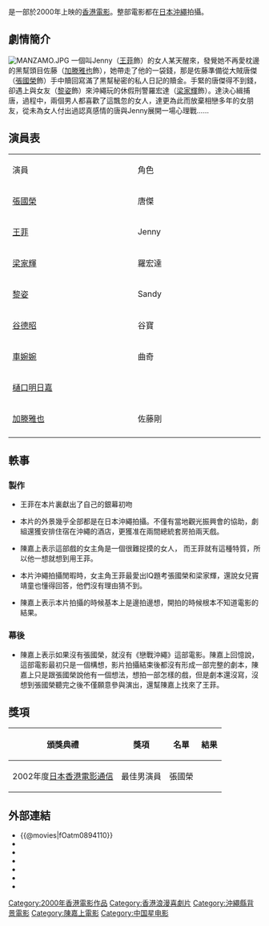 {{unreferenced|time=2011-08-21T17:05:20+00:00}}
{{Infobox Film
| name               = 戀戰沖繩
| original_name      = ''{{lang|en|Okinawa Rendezvous}}''
| image              = OkinawaRendezvous.jpg
| image_size         = 300px
| caption            = 香港版海報
| director           = [[陳嘉上|陳嘉上]]
| producer           = 陳嘉上
| producer_2         = 曾鳳儀
| writer = 陳嘉上<br>[[陳慶嘉|陳慶嘉]]
| production_supervisor = [[羅國強|羅國強]]
| 攝影 = [[鄭兆強|鄭兆強]]（[[HKSC|HKSC]]）
| 剪接 = [[陳祺合|陳祺合]]（[[HKSE|HKSE]]）
| maintheme      = <small>【國】</small>〈新房客〉／王菲<br><small>【粵】</small>〈沒有愛〉／張國榮
| starring           = [[張國榮|張國榮]]<br>[[王菲|王菲]]<br>[[梁家輝|梁家輝]]<br>[[黎姿|黎姿]]<br>[[谷德昭|谷德昭]]<br>[[車婉婉|車婉婉]]<br>[[樋口明日嘉|樋口明日嘉]]<br>[[加滕雅也|加滕雅也]]
| production_company = [[中國星集團|中國星集團]]<br>仝人製作社<br>一百年電影有限公司
| distributor    = [[中國星集團|中國星集團]]
| released           = {{flagicon|Hong Kong}}{{film date|2000|7|28}}<br>{{flagicon|America}}{{film date|2000|8|25}}
| runtime            = 100 分鐘
| language           = [[粵語|粵語]]<br>[[日語|日語]]
| rate               = {{HK}} II A
| gross              = HK $10,624,172.00[http://www.angelfire.com/home/bobic/HK_Movies/HK/hk2000c-b5.htm]
}}
{{engname|《戀戰沖繩》|''Okinawa Rendezvous''}}是一部於2000年上映的[[香港電影|香港電影]]。整部電影都在[[日本|日本]][[沖繩|沖繩]]拍攝。

== 劇情簡介 ==
[[File:MANZAMO.JPG|thumb]]
一個叫Jenny（[[王菲|王菲]]飾）的女人某天醒來，發覺她不再愛枕邊的黑幫頭目佐藤（[[加滕雅也|加滕雅也]]飾），她帶走了他的一袋錢，那是佐藤準備從大賊唐傑（[[張國榮|張國榮]]飾）手中贖回寫滿了黑幫秘密的私人日記的贖金。手緊的唐傑得不到錢，卻遇上與女友（[[黎姿|黎姿]]飾）來沖繩玩的休假刑警羅宏達（[[梁家輝|梁家輝]]飾）。達決心緝捕唐，過程中，兩個男人都喜歡了這飄忽的女人，達更為此而放棄相戀多年的女朋友，從未為女人付出過認真感情的唐與Jenny展開一場心理戰……

==演員表==
{|class="wikitable" style="width:50%"
|- style="background:cornflowerblue; color:white" align=center
|style="width:12%"|演員
|style="width:12%"|角色
|-
|[[張國榮|張國榮]] || 唐傑
|-
|[[王菲|王菲]] || Jenny
|-
|[[梁家輝|梁家輝]] || 羅宏達
|-
|[[黎姿|黎姿]] || Sandy
|-
|[[谷德昭|谷德昭]] || 谷寶
|-
|[[車婉婉|車婉婉]] || 曲奇
|-
|[[樋口明日嘉|樋口明日嘉]] || 
|-
|[[加滕雅也|加滕雅也]] || 佐藤剛
|-
|}

==軼事==

=== 製作 ===

*王菲在本片裏獻出了自己的銀幕初吻

*本片的外景幾乎全部都是在日本沖繩拍攝。不僅有當地觀光振興會的協助，劇組還獲安排住宿在沖繩的酒店，更獲准在兩間總統套房拍兩天戲。

*陳嘉上表示這部戲的女主角是一個很難捉摸的女人， 而王菲就有這種特質，所以他一想就想到用王菲。

*本片沖繩拍攝閒暇時，女主角王菲最愛出IQ題考張國榮和梁家輝，還說女兒竇靖童也懂得回答，他們沒有理由猜不到。

*陳嘉上表示本片拍攝的時候基本上是邊拍邊想，開拍的時候根本不知道電影的結果。

=== 幕後 ===

*陳嘉上表示如果沒有張國榮，就沒有《戀戰沖繩》這部電影。陳嘉上回憶說，這部電影最初只是一個構想，影片拍攝結束後都沒有形成一部完整的劇本，陳嘉上只是跟張國榮說他有一個想法，想拍一部怎樣的戲，但是劇本還沒寫，沒想到張國榮聽完之後不僅願意參與演出，還幫陳嘉上找來了王菲。

== 獎項 ==
{|class="wikitable"
!頒獎典禮!!獎項!!名單!!結果
|-
|2002年度[[日本|日本]][[香港電影通信|香港電影通信]]||最佳男演員||張國榮||{{won}}
|}

==外部連結==
*{{@movies|fOatm0894110}}
*{{douban}}
*{{Mtime|11180}}
*{{Amg movie|275263}}
*{{rotten-tomatoes|okinawa_rendezvous}}
*{{hkmdb title|8797}}
*{{imdb title|0258850}}

{{陳嘉上}}
{{王菲}}
{{DEFAULTSORT:Okinawa Rendezvous}}
[[Category:2000年香港電影作品|Category:2000年香港電影作品]]
[[Category:香港浪漫喜劇片|Category:香港浪漫喜劇片]]
[[Category:沖繩縣背景電影|Category:沖繩縣背景電影]]
[[Category:陳嘉上電影|Category:陳嘉上電影]]
[[Category:中国星电影|Category:中国星电影]]